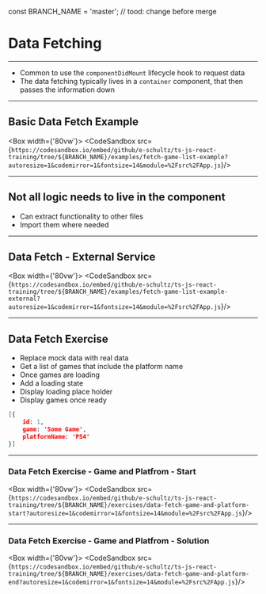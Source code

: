 
const BRANCH_NAME = 'master'; // tood: change before merge



# Data Fetching

---

* Common to use the `componentDidMount` lifecycle hook to request data
* The data fetching typically lives in a `container` component, that then passes the information down

---

## Basic Data Fetch Example

<Box width={'80vw'}>
    <CodeSandbox src={`https://codesandbox.io/embed/github/e-schultz/ts-js-react-training/tree/${BRANCH_NAME}/examples/fetch-game-list-example?autoresize=1&codemirror=1&fontsize=14&module=%2Fsrc%2FApp.js`}/>
</Box>

---

## Not all logic needs to live in the component

* Can extract functionality to other files 
* Import them where needed

---

## Data Fetch - External Service

<Box width={'80vw'}>
    <CodeSandbox src={`https://codesandbox.io/embed/github/e-schultz/ts-js-react-training/tree/${BRANCH_NAME}/examples/fetch-game-list-example-external?autoresize=1&codemirror=1&fontsize=14&module=%2Fsrc%2FApp.js`}/>
</Box>

---

## Data Fetch Exercise 

* Replace mock data with real data
* Get a list of games that include the platform name
* Once games are loading
* Add a loading state
* Display loading place holder
* Display games once ready 

```json
[{
    id: 1,
    game: 'Some Game',
    platformName: 'PS4'
}]
```
---

### Data Fetch Exercise - Game and Platfrom - Start

<Box width={'80vw'}>
    <CodeSandbox src={`https://codesandbox.io/embed/github/e-schultz/ts-js-react-training/tree/${BRANCH_NAME}/exercises/data-fetch-game-and-platform-start?autoresize=1&codemirror=1&fontsize=14&module=%2Fsrc%2FApp.js`}/>
</Box>

---

### Data Fetch Exercise - Game and Platfrom - Solution

<Box width={'80vw'}>
    <CodeSandbox src={`https://codesandbox.io/embed/github/e-schultz/ts-js-react-training/tree/${BRANCH_NAME}/exercises/data-fetch-game-and-platform-end?autoresize=1&codemirror=1&fontsize=14&module=%2Fsrc%2FApp.js`}/>
</Box>

